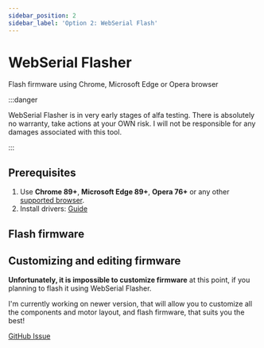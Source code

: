 ```yaml
---
sidebar_position: 2
sidebar_label: 'Option 2: WebSerial Flash'
---
```


# WebSerial Flasher

Flash firmware using Chrome, Microsoft Edge or Opera browser

:::danger

WebSerial Flasher is in very early stages of alfa testing. There is absolutely no warranty, take actions at your OWN risk.
I will not be responsible for any damages associated with this tool.

:::

## Prerequisites

1. Use **Chrome 89+**, **Microsoft Edge 89+**, **Opera 76+** or any other [supported browser](https://caniuse.com/web-serial).
2. Install drivers: [Guide](./drivers)

## Flash firmware

<WebSerialProvider>
  <FlashFirmware />
</WebSerialProvider>

## Customizing and editing firmware

**Unfortunately, it is impossible to customize firmware** at this point, if you planning to flash it using WebSerial Flasher.

I'm currently working on newer version, that will allow you to customize all the components and motor layout, and flash firmware, that suits you the best!

[GitHub Issue](#)

